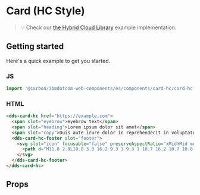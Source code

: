 
# Card (HC Style)

> 💡 Check our
> [the Hybrid Cloud Library](https://pages.github.ibm.com/MSC-Cloud/hc_fractal/components/detail/2a--default.html)
> example implementation.


## Getting started

Here's a quick example to get you started.

### JS

```javascript
import '@carbon/ibmdotcom-web-components/es/components/card-hc/card-hc.js';
```

### HTML

```html
<dds-card-hc href="https://example.com">
  <span slot="eyebrow">eyebrow text</span>
  <span slot="heading">Lorem ipsum dolor sit amet</span>
  <span slot="copy">Duis aute irure dolor in reprehenderit in voluptate velit esse cillum dolore eu fugiat nulla pariatur.</span>
  <dds-card-hc-footer slot="footer">
    <svg slot="icon" focusable="false" preserveAspectRatio="xMidYMid meet" xmlns="http://www.w3.org/2000/svg" fill="currentColor" aria-hidden="true" width="20" height="20" viewBox="0 0 20 20">
      <path d="M11.8 2.8L10.8 3.8 16.2 9.3 1 9.3 1 10.7 16.2 10.7 10.8 16.2 11.8 17.2 19 10z"></path>
    </svg>
  </dds-card-hc-footer>
</dds-card-hc>
```

## Props

<Props of="dds-card" />

<Description markdown={contributing} />
